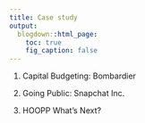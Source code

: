 ```yaml
---
title: Case study
output:
  blogdown::html_page:
    toc: true
    fig_caption: false
---
```


1. Capital Budgeting: Bombardier

2. Going Public: Snapchat Inc.

3. HOOPP What's Next?